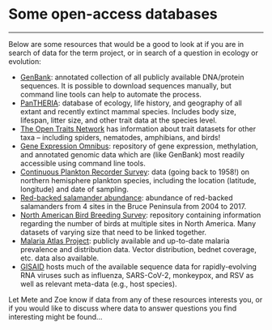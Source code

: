 # Some open-access databases {-}

-----------------------------

Below are some resources that would be a good to look at if you are in search of data for the term project, or in search of a question in ecology or evolution:

- [GenBank](https://www.ncbi.nlm.nih.gov/genbank/): annotated collection of all publicly available DNA/protein sequences. It is possible to download sequences manually, but command line tools can help to automate the process.
- [PanTHERIA](https://esajournals.onlinelibrary.wiley.com/doi/10.1890/08-1494.1): database of ecology, life history, and geography of all extant and recently extinct mammal species. Includes body size, lifespan, litter size, and other trait data at the species level.
- [The Open Traits Network](https://opentraits.org/datasets.html) has information about trait datasets for other taxa -- including spiders, nematodes, amphibians, and birds!
- [Gene Expression Omnibus](https://www.ncbi.nlm.nih.gov/geo/): repository of gene expression, methylation, and annotated genomic data which are (like GenBank) most readily accessible using command line tools.
- [Continuous Plankton Recorder Survey](https://www.gbif.org/dataset/67c54f85-7910-4cbf-8de4-6f0b136a0e34): data (going back to 1958!) on northern hemisphere plankton species, including the location (latitude, longitude) and date of sampling.
- [Red-backed salamander abundance](https://open.canada.ca/data/en/dataset/3571474b-8d75-491d-816e-f84677b81a7c): abundance of red-backed salamanders from 4 sites in the Bruce Peninsula from 2004 to 2017.
- [North American Bird Breeding Survey](https://www.pwrc.usgs.gov/BBS/RawData/): repository containing information regarding the number of birds at multiple sites in North America. Many datasets of varying size that need to be linked together.
- [Malaria Atlas Project](https://malariaatlas.org): publicly available and up-to-date malaria prevalence and distribution data. Vector distribution, bednet coverage, etc. data also available.
- [GISAID](https://gisaid.org) hosts much of the available sequence data for rapidly-evolving RNA viruses such as influenza, SARS-CoV-2, monkeypox, and RSV as well as relevant meta-data (e.g., host species).

Let Mete and Zoe know if data from any of these resources interests you, or if you would like to discuss where data to answer questions you find interesting might be found...